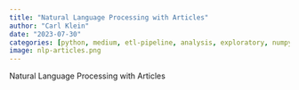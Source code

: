 ```yaml
---
title: "Natural Language Processing with Articles"
author: "Carl Klein"
date: "2023-07-30"
categories: [python, medium, etl-pipeline, analysis, exploratory, numpy, pandas, matplotlib, nltk, re, sklearn]
image: nlp-articles.png
---
```


Natural Language Processing with Articles